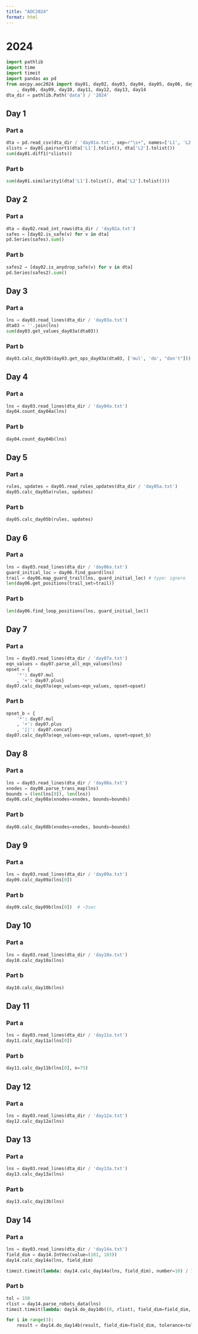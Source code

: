 ```yaml
---
title: "AOC2024"
format: html
---
```



# 2024

```python
import pathlib
import time
import timeit
import pandas as pd
from aocpy.aoc2024 import day01, day02, day03, day04, day05, day06, day07 \
    , day08, day09, day10, day11, day12, day13, day14
dta_dir = pathlib.Path('data') / '2024'
```

## Day 1

### Part a


```python
dta = pd.read_csv(dta_dir / 'day01a.txt', sep=r"\s+", names=['L1', 'L2'])
slists = day01.pairsort1(dta['L1'].tolist(), dta['L2'].tolist())
sum(day01.diff1(*slists))
```

### Part b

```python
sum(day01.similarity1(dta['L1'].tolist(), dta['L2'].tolist()))
```

## Day 2

### Part a


```python
dta = day02.read_int_rows(dta_dir / 'day02a.txt')
safes = [day02.is_safe(v) for v in dta]
pd.Series(safes).sum()
```

### Part b

```python
safes2 = [day02.is_anydrop_safe(v) for v in dta]
pd.Series(safes2).sum()
```

## Day 3

### Part a

```python
lns = day03.read_lines(dta_dir / 'day03a.txt')
dta03 = ''.join(lns)
sum(day03.get_values_day03a(dta03))
```


### Part b

```python
day03.calc_day03b(day03.get_ops_day03a(dta03, ['mul', 'do', "don't"]))
```


## Day 4

### Part a

```python
lns = day03.read_lines(dta_dir / 'day04a.txt')
day04.count_day04a(lns)
```

### Part b

```python
day04.count_day04b(lns)
```

## Day 5

### Part a


```python
rules, updates = day05.read_rules_updates(dta_dir / 'day05a.txt')
day05.calc_day05a(rules, updates)
```

### Part b

```python
day05.calc_day05b(rules, updates)
```

## Day 6

### Part a

```python
lns = day03.read_lines(dta_dir / 'day06a.txt')
guard_initial_loc = day06.find_guard(lns)
trail = day06.map_guard_trail(lns, guard_initial_loc) # type: ignore
len(day06.get_positions(trail_set=trail))
```

### Part b

```python
len(day06.find_loop_positions(lns, guard_initial_loc))
```

## Day 7

### Part a

```python
lns = day03.read_lines(dta_dir / 'day07a.txt')
eqn_values = day07.parse_all_eqn_values(lns)
opset = {
    '*': day07.mul
    , '+': day07.plus}
day07.calc_day07a(eqn_values=eqn_values, opset=opset)
```

### Part b

```python
opset_b = {
    '*': day07.mul
    , '+': day07.plus
    , '||': day07.concat}
day07.calc_day07a(eqn_values=eqn_values, opset=opset_b)
```

## Day 8

### Part a

```python
lns = day03.read_lines(dta_dir / 'day08a.txt')
xnodes = day08.parse_trans_map(lns)
bounds = (len(lns[0]), len(lns))
day08.calc_day08a(xnodes=xnodes, bounds=bounds)
```

### Part b

```python
day08.calc_day08b(xnodes=xnodes, bounds=bounds)
```

## Day 9

### Part a

```python
lns = day03.read_lines(dta_dir / 'day09a.txt')
day09.calc_day09a(lns[0])
```

### Part b

```python
day09.calc_day09b(lns[0])  # ~3sec
```

## Day 10

### Part a

```python
lns = day03.read_lines(dta_dir / 'day10a.txt')
day10.calc_day10a(lns)
```

### Part b

```python
day10.calc_day10b(lns)
```

## Day 11

### Part a

```python
lns = day03.read_lines(dta_dir / 'day11a.txt')
day11.calc_day11a(lns[0])
```

### Part b

```python
day11.calc_day11b(lns[0], n=75)
```


## Day 12

### Part a

```python
lns = day03.read_lines(dta_dir / 'day12a.txt')
day12.calc_day12a(lns)
```

## Day 13

### Part a

```python
lns = day03.read_lines(dta_dir / 'day13a.txt')
day13.calc_day13a(lns)
```

### Part b

```python
day13.calc_day13b(lns)
```

## Day 14

### Part a

```python
lns = day03.read_lines(dta_dir / 'day14a.txt')
field_dim = day14.IntVec(value=(101, 103))
day14.calc_day14a(lns, field_dim)
```

```python
timeit.timeit(lambda: day14.calc_day14a(lns, field_dim), number=10) / 10
```

### Part b

```python
tol = 150
rlist = day14.parse_robots_data(lns)
timeit.timeit(lambda: day14.do_day14b((0, rlist), field_dim=field_dim, tolerance=tol), number=1)
```


```python
for i in range(3):
    result = day14.do_day14b(result, field_dim=field_dim, tolerance=tol)
```
